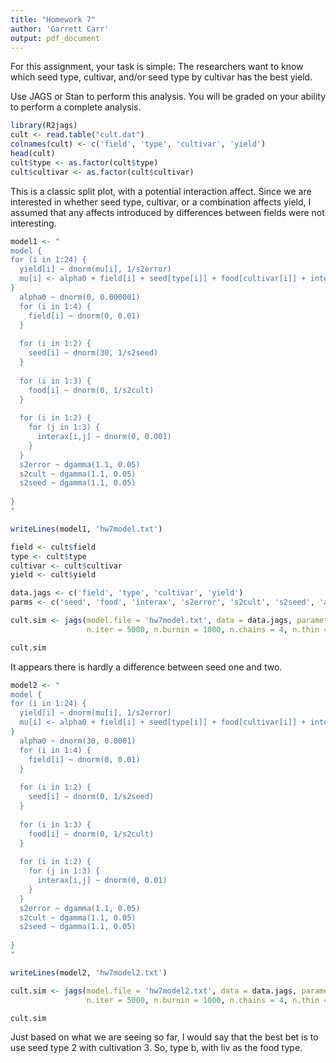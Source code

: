 ```yaml
---
title: "Homework 7"
author: 'Garrett Carr'
output: pdf_document
---
```


For this assignment, your task is simple: The researchers want to know which seed type, cultivar, and/or seed type by cultivar has the best yield. 

Use JAGS or Stan to perform this analysis. You will be graded on your ability to perform a complete analysis.

```r
library(R2jags)
cult <- read.table("cult.dat")
colnames(cult) <- c('field', 'type', 'cultivar', 'yield')
head(cult)
cult$type <- as.factor(cult$type)
cult$cultivar <- as.factor(cult$cultivar)
```

This is a classic split plot, with a potential interaction affect. Since we are interested
 in whether seed type, cultivar, or a combination affects yield, I assumed that
 any affects introduced by differences between fields were not interesting.

```r
model1 <- "
model {
for (i in 1:24) {
  yield[i] ~ dnorm(mu[i], 1/s2error)
  mu[i] <- alpha0 + field[i] + seed[type[i]] + food[cultivar[i]] + interax[type[i], cultivar[i]]  
}
  alpha0 ~ dnorm(0, 0.000001)
  for (i in 1:4) {
    field[i] ~ dnorm(0, 0.01)
  }
  
  for (i in 1:2) {
    seed[i] ~ dnorm(30, 1/s2seed)
  }
  
  for (i in 1:3) {
    food[i] ~ dnorm(0, 1/s2cult)
  }
  
  for (i in 1:2) {
    for (j in 1:3) {
      interax[i,j] ~ dnorm(0, 0.001)
    }
  }
  s2error ~ dgamma(1.1, 0.05)
  s2cult ~ dgamma(1.1, 0.05)
  s2seed ~ dgamma(1.1, 0.05)
  
}
"

writeLines(model1, 'hw7model.txt')

field <- cult$field
type <- cult$type
cultivar <- cult$cultivar
yield <- cult$yield

data.jags <- c('field', 'type', 'cultivar', 'yield')
parms <- c('seed', 'food', 'interax', 's2error', 's2cult', 's2seed', 'alpha0')

cult.sim <- jags(model.file = 'hw7model.txt', data = data.jags, parameters.to.save = parms,
                 n.iter = 5000, n.burnin = 1000, n.chains = 4, n.thin = 1, inits = NULL)

cult.sim
```
It appears there is hardly a difference between seed one and two. 


```r
model2 <- "
model {
for (i in 1:24) {
  yield[i] ~ dnorm(mu[i], 1/s2error)
  mu[i] <- alpha0 + field[i] + seed[type[i]] + food[cultivar[i]] + interax[type[i], cultivar[i]]  
}
  alpha0 ~ dnorm(30, 0.0001)
  for (i in 1:4) {
    field[i] ~ dnorm(0, 0.01)
  }
  
  for (i in 1:2) {
    seed[i] ~ dnorm(0, 1/s2seed)
  }
  
  for (i in 1:3) {
    food[i] ~ dnorm(0, 1/s2cult)
  }
  
  for (i in 1:2) {
    for (j in 1:3) {
      interax[i,j] ~ dnorm(0, 0.01)
    }
  }
  s2error ~ dgamma(1.1, 0.05)
  s2cult ~ dgamma(1.1, 0.05)
  s2seed ~ dgamma(1.1, 0.05)
  
}
"

writeLines(model2, 'hw7model2.txt')

cult.sim <- jags(model.file = 'hw7model2.txt', data = data.jags, parameters.to.save = parms,
                 n.iter = 5000, n.burnin = 1000, n.chains = 4, n.thin = 1, inits = NULL)

cult.sim
```
Just based on what we are seeing so far, I would say that the best bet is to use seed type 2
with cultivation 3. So, type b, with liv as the food type.
